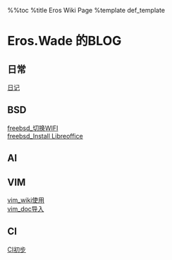 %%toc
%title Eros Wiki Page
%template def_template

= Eros.Wade 的BLOG =
== 日常 ==
[[diary/diary|日记]]
== BSD ==
[[freebsd_切换WIFI]]<br>
[[freebsd_Install Libreoffice]]
== AI ==
== VIM ==
[[vim_wiki使用]]<br>
[[vim_doc导入]]
== CI ==
[[CI初步]]
